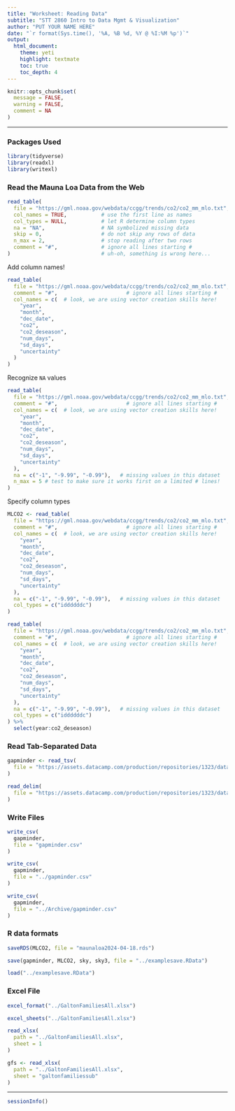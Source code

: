 ```yaml
---
title: "Worksheet: Reading Data"
subtitle: "STT 2860 Intro to Data Mgmt & Visualization" 
author: "PUT YOUR NAME HERE"
date: "`r format(Sys.time(), '%A, %B %d, %Y @ %I:%M %p')`"
output: 
  html_document: 
    theme: yeti
    highlight: textmate
    toc: true
    toc_depth: 4 
---
```


```r
knitr::opts_chunk$set(
  message = FALSE,
  warning = FALSE,
  comment = NA
)
```

***

### Packages Used

```r
library(tidyverse)
library(readxl)
library(writexl)
```

### Read the Mauna Loa Data from the Web

```r
read_table(
  file = "https://gml.noaa.gov/webdata/ccgg/trends/co2/co2_mm_mlo.txt",
  col_names = TRUE,           # use the first line as names
  col_types = NULL,           # let R determine column types
  na = "NA",                  # NA symbolized missing data
  skip = 0,                   # do not skip any rows of data
  n_max = 2,                  # stop reading after two rows
  comment = "#",              # ignore all lines starting # 
)                             # uh-oh, something is wrong here...
```

Add column names!

```r
read_table(
  file = "https://gml.noaa.gov/webdata/ccgg/trends/co2/co2_mm_mlo.txt",
  comment = "#",                      # ignore all lines starting # 
  col_names = c(  # look, we are using vector creation skills here!
    "year",
    "month",
    "dec_date",
    "co2",
    "co2_deseason",
    "num_days",
    "sd_days",
    "uncertainty"
  )
) 
```

Recognize `NA` values

```r
read_table(
  file = "https://gml.noaa.gov/webdata/ccgg/trends/co2/co2_mm_mlo.txt",
  comment = "#",                      # ignore all lines starting # 
  col_names = c(  # look, we are using vector creation skills here!
    "year",
    "month",
    "dec_date",
    "co2",
    "co2_deseason",
    "num_days",
    "sd_days",
    "uncertainty"
  ),
  na = c("-1", "-9.99", "-0.99"),   # missing values in this dataset
  n_max = 5 # test to make sure it works first on a limited # lines!
) 
```

Specify column types

```r
MLCO2 <- read_table(
  file = "https://gml.noaa.gov/webdata/ccgg/trends/co2/co2_mm_mlo.txt",
  comment = "#",                      # ignore all lines starting # 
  col_names = c(  # look, we are using vector creation skills here!
    "year",
    "month",
    "dec_date",
    "co2",
    "co2_deseason",
    "num_days",
    "sd_days",
    "uncertainty"
  ),
  na = c("-1", "-9.99", "-0.99"),   # missing values in this dataset
  col_types = c("iddddddc")
) 
```

```r
read_table(
  file = "https://gml.noaa.gov/webdata/ccgg/trends/co2/co2_mm_mlo.txt",
  comment = "#",                      # ignore all lines starting # 
  col_names = c(  # look, we are using vector creation skills here!
    "year",
    "month",
    "dec_date",
    "co2",
    "co2_deseason",
    "num_days",
    "sd_days",
    "uncertainty"
  ),
  na = c("-1", "-9.99", "-0.99"),   # missing values in this dataset
  col_types = c("iddddddc")
) %>% 
  select(year:co2_deseason)
```

### Read Tab-Separated Data

```r
gapminder <- read_tsv(
  file = "https://assets.datacamp.com/production/repositories/1323/datasets/578a87c7d1e46b61ec2cfc0aaa1e42acb3d03a11/gapminder.tsv"
)
```

```r
read_delim(
  file = "https://assets.datacamp.com/production/repositories/1323/datasets/578a87c7d1e46b61ec2cfc0aaa1e42acb3d03a11/gapminder.tsv",              delim = "\t"
)
```

### Write Files

```r
write_csv(
  gapminder,
  file = "gapminder.csv"
)
```

```r
write_csv(
  gapminder,
  file = "../gapminder.csv"
)
```

```r
write_csv(
  gapminder,
  file = "../Archive/gapminder.csv"
)
```

### R data formats

```r
saveRDS(MLCO2, file = "maunaloa2024-04-18.rds")
```

```r
save(gapminder, MLCO2, sky, sky3, file = "../examplesave.RData")
```

```r
load("../examplesave.RData")
```

### Excel File

```r
excel_format("../GaltonFamiliesAll.xlsx")
```

```r
excel_sheets("../GaltonFamiliesAll.xlsx")
```

```r
read_xlsx(
  path = "../GaltonFamiliesAll.xlsx",
  sheet = 1
)
```

```r
gfs <- read_xlsx(
  path = "../GaltonFamiliesAll.xlsx",
  sheet = "galtonfamiliessub"
)
```

***
```r
sessionInfo()
```

